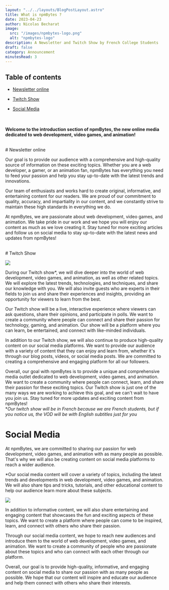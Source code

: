 ```yaml
---
layout: "../../layouts/BlogPostLayout.astro"
title: What is npmBytes ? 
date: 2023-04-23
author: Nicolas Becharat
image:
  src: "/images/npmbytes-logo.png"
  alt: "npmbytes-logo"
description: A Newsletter and Twitch Show by French College Students
draft: false
category: Announcement
minutesRead: 3 
---
```

## Table of contents

*   [Newsletter online](#newsletter-online)

*   [Twitch Show](#twitch-show)

*   [Social Media](#social-media)



<br/><br/>**Welcome to the introduction section of npmBytes, the new online media dedicated to web development, video games, and animation!** 



<br/>
# Newsletter online


Our goal is to provide our audience with a comprehensive and high-quality source of information on these exciting topics. Whether you are a web developer, a gamer, or an animation fan, npmBytes has everything you need to feed your passion and help you stay up-to-date with the latest trends and innovations.

Our team of enthusiasts and works hard to create original, informative, and entertaining content for our readers. We are proud of our commitment to quality, accuracy, and impartiality in our content, and we constantly strive to maintain these high standards in everything we do.

At npmBytes, we are passionate about web development, video games, and animation. We take pride in our work and we hope you will enjoy our content as much as we love creating it. Stay tuned for more exciting articles and follow us on social media to stay up-to-date with the latest news and updates from npmBytes!

<br/>
# Twitch Show

<a href = "https://www.twitch.tv/npmbytes/" target="_blank"><img src="https://lh3.googleusercontent.com/drive-viewer/AFGJ81p2fQRl7j47mhZrSHPF-qGpevkkvci_d4NkXSp7nEsrJd0DpyJcgbyaBVG8GjdTLoNdxhdtLlzYnl9bPSsKxybyzeSK6g=s1600" style="max-width: 100%; height: auto; display: block; margin: 0 auto" /></a>

During our Twitch show*, we will dive deeper into the world of web development, video games, and animation, as well as other related topics. We will explore the latest trends, technologies, and techniques, and share our knowledge with you. We will also invite guests who are experts in their fields to join us and share their experiences and insights, providing an opportunity for viewers to learn from the best.

Our Twitch show will be a live, interactive experience where viewers can ask questions, share their opinions, and participate in polls. We want to create a community where people can connect and share their passion for technology, gaming, and animation. Our show will be a platform where you can learn, be entertained, and connect with like-minded individuals.

In addition to our Twitch show, we will also continue to produce high-quality content on our social media platforms. We want to provide our audience with a variety of content that they can enjoy and learn from, whether it's through our blog posts, videos, or social media posts. We are committed to creating a comprehensive and engaging platform for all our followers.

Overall, our goal with npmBytes is to provide a unique and comprehensive media outlet dedicated to web development, video games, and animation. We want to create a community where people can connect, learn, and share their passion for these exciting topics. Our Twitch show is just one of the many ways we are working to achieve this goal, and we can't wait to have you join us. Stay tuned for more updates and exciting content from npmBytes!
<br/>
**Our twitch show will be in French because we are French students, but if you notice us, the VOD will be with English subtitles just for you*
<br/>
# Social Media 
At npmBytes, we are committed to sharing our passion for web development, video games, and animation with as many people as possible. That's why we will also be creating content on social media platforms to reach a wider audience.

*Our social media content will cover a variety of topics, including the latest trends and developments in web development, video games, and animation. We will also share tips and tricks, tutorials, and other educational content to help our audience learn more about these subjects.

<a href = "https://www.instagram.com/p/Csbb_kwsOwE/?utm_source=ig_web_copy_link&igshid=MzRlODBiNWFlZA==npmbytes/" target="_blank"><img src="https://lh3.googleusercontent.com/drive-viewer/AFGJ81r3LuI87Qju_zuNTx0zIZFjwGMGQvqugwE-S9JzgeUGh4wvuGSQo_lvpkJeh3mvj7nQ2i6rGFvoe_0tkzGpWwr-Fd9AkQ=s1600" style="max-width:100%; max-height: 15%; display: block; margin: 0 auto" /></a>

In addition to informative content, we will also share entertaining and engaging content that showcases the fun and exciting aspects of these topics. We want to create a platform where people can come to be inspired, learn, and connect with others who share their passion.

Through our social media content, we hope to reach new audiences and introduce them to the world of web development, video games, and animation. We want to create a community of people who are passionate about these topics and who can connect with each other through our platform.

Overall, our goal is to provide high-quality, informative, and engaging content on social media to share our passion with as many people as possible. We hope that our content will inspire and educate our audience and help them connect with others who share their interests.

